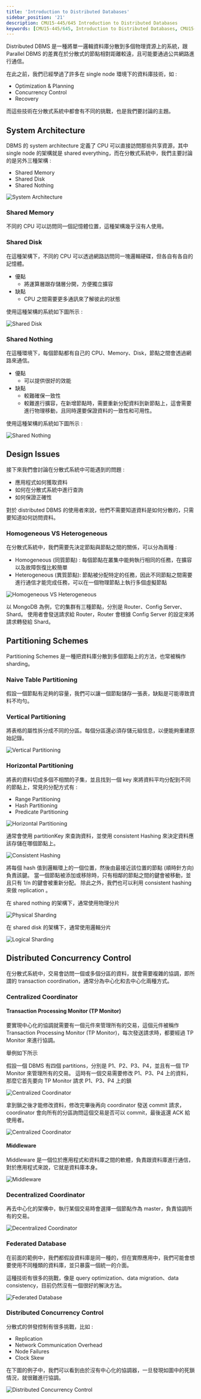 ```yaml
---
title: 'Introduction to Distributed Databases'
sidebar_position: '21'
description: CMU15-445/645 Introduction to Distributed Databases
keywords: [CMU15-445/645, Introduction to Distributed Databases, CMU15-445/645 筆記]
---
```


<head>
  <title>CMU 15-445/645 Introduction to Distributed Databases</title>
</head>

Distributed DBMS 是一種將單一邏輯資料庫分散到多個物理資源上的系統，跟 Parallel DBMS 的差異在於分散式的節點相對距離較遠，且可能要通過公共網路進行通信。

在此之前，我們已經學過了許多在 single node 環境下的資料庫技術，如 :

- Optimization & Planning
- Concurrency Control
- Recovery

而這些技術在分散式系統中都會有不同的挑戰，也是我們要討論的主題。

## System Architecture

DBMS 的 system architecture 定義了 CPU 可以直接訪問那些共享資源，其中 single node 的架構就是 shared everything，而在分散式系統中，我們主要討論的是另外三種架構 :

- Shared Memory
- Shared Disk
- Shared Nothing

![System Architecture](/img/cmu15-445/c21/image.png)

### Shared Memory

不同的 CPU 可以訪問同一個記憶體位置，這種架構幾乎沒有人使用。

### Shared Disk

在這種架構下，不同的 CPU 可以透過網路訪問同一塊邏輯硬碟，但各自有各自的記憶體。

- 優點
  - 將運算層跟存儲層分開，方便獨立擴容
- 缺點
  - CPU 之間需要更多通訊來了解彼此的狀態

使用這種架構的系統如下圖所示 :

![Shared Disk](/img/cmu15-445/c21/image-3.png)

### Shared Nothing

在這種環境下，每個節點都有自己的 CPU、Memory、Disk，節點之間會透過網路來通信。

- 優點
  - 可以提供很好的效能
- 缺點
  - 較難確保一致性
  - 較難進行擴容，在新增節點時，需要重新分配資料到新節點上，這會需要進行物理移動，且同時還要保證資料的一致性和可用性。

使用這種架構的系統如下圖所示 :

![Shared Nothing](/img/cmu15-445/c21/image-1.png)

## Design Issues

接下來我們會討論在分散式系統中可能遇到的問題 :

- 應用程式如何獲取資料
- 如何在分散式系統中進行查詢
- 如何保證正確性

對於 distributed DBMS 的使用者來說，他們不需要知道資料是如何分散的，只需要知道如何訪問資料。

### Homogeneous VS Heterogeneous

在分散式系統中，我們需要先決定節點與節點之間的關係，可以分為兩種 :

- Homogeneous (同質節點) : 每個節點在叢集中能夠執行相同的任務，在擴容以及故障恢復比較簡單
- Heterogeneous (異質節點): 節點被分配特定的任務，因此不同節點之間需要進行通信才能完成任務，可以在一個物理節點上執行多個虛擬節點

![Homogeneous VS Heterogeneous](/img/cmu15-445/c21/image-5.png)

以 MongoDB 為例，它的集群有三種節點，分別是 Router、Config Server、Shard。
使用者會發送請求給 Router，Router 會根據 Config Server 的設定來將請求轉發給 Shard。

## Partitioning Schemes

Partitioning Schemes 是一種把資料庫分散到多個節點上的方法，也常被稱作 sharding。

### Naive Table Partitioning

假設一個節點有足夠的容量，我們可以讓一個節點儲存一張表，缺點是可能導致資料不均勻。

### Vertical Partitioning

將表格的屬性拆分成不同的分區。每個分區還必須存儲元組信息，以便能夠重建原始記錄。

![Vertical Partitioning](/img/cmu15-445/c21/image-7.png)

### Horizontal Partitioning

將表的資料切成多個不相關的子集，並且找到一個 key 來將資料平均分配到不同的節點上，常見的分配方式有 :

- Range Partitioning
- Hash Partitioning
- Predicate Partitioning

![Horizontal Partitioning](/img/cmu15-445/c21/image-8.png)

通常會使用 partitionKey 來查詢資料，並使用 consistent Hashing 來決定資料應該存儲在哪個節點上。

![Consistent Hashing](/img/cmu15-445/c21/image-11.png)

將每個 hash 值到邏輯環上的一個位置，然後由最接近該位置的節點 (順時針方向) 負責該鍵。
當一個節點被添加或移除時，只有相鄰的節點之間的鍵會被移動，並且只有 1/n 的鍵會被重新分配。
除此之外，我們也可以利用 consistent hashing 來做 replication 。

在 shared nothing 的架構下，通常使用物理分片

![Physical Sharding](/img/cmu15-445/c21/image-9.png)

在 shared disk 的架構下，通常使用邏輯分片

![Logical Sharding](/img/cmu15-445/c21/image-10.png)

## Distributed Concurrency Control

在分散式系統中，交易會訪問一個或多個分區的資料，就會需要複雜的協調，即所謂的 transaction coordination，通常分為中心化和去中心化兩種方式。

### Centralized Coordinator

#### Transaction Processing Monitor (TP Monitor)

要實現中心化的協調就需要有一個元件來管理所有的交易，這個元件被稱作 Transaction Processing Monitor (TP Monitor)，每次發送請求時，都要經過 TP Monitor 來進行協調。

舉例如下所示

假設一個 DBMS 有四個 partitions，分別是 P1、P2、P3、P4，並且有一個 TP Monitor 來管理所有的交易。
這時有一個交易需要修改 P1、P3、P4 上的資料，那麼它首先要向 TP Monitor 請求 P1、P3、P4 上的鎖

![Centralized Coordinator](/img/cmu15-445/c21/image-12.png)

拿到鎖之後才能修改資料，修改完畢後再向 coordinator 發送 commit 請求，coordinator 會向所有的分區詢問這個交易是否可以 commit，最後返還 ACK 給使用者。

![Centralized Coordinator](/img/cmu15-445/c21/image-13.png)

#### Middleware

Middleware 是一個位於應用程式和資料庫之間的軟體，負責跟資料庫進行通信，對於應用程式來說，它就是資料庫本身。

![Middleware](/img/cmu15-445/c21/image-14.png)

### Decentralized Coordinator

再去中心化的架構中，執行某個交易時會選擇一個節點作為 master，負責協調所有的交易。

![Decentralized Coordinator](/img/cmu15-445/c21/image-15.png)

### Federated Database

在前面的範例中，我們都假設資料庫是同一種的，但在實際應用中，我們可能會想要使用不同種類的資料庫，並只暴露一個統一的介面。

這種技術有很多的挑戰，像是 query optimization、data migration、data consistency，目前仍然沒有一個很好的解決方法。

![Federated Database](/img/cmu15-445/c21/image-16.png)

### Distributed Concurrency Control

分散式的併發控制有很多挑戰，比如 :

- Replication
- Network Communication Overhead
- Node Failures
- Clock Skew

在下圖的例子中，我們可以看到由於沒有中心化的協調器，一旦發現如圖中的死鎖情況，就很難進行協調。

![Distributed Concurrency Control](/img/cmu15-445/c21/image-17.png)
